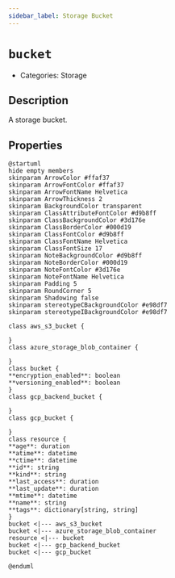 ```yaml
---
sidebar_label: Storage Bucket
---
```


# `bucket`

- Categories: Storage

## Description

A storage bucket.

## Properties

<ZoomPanPinch>

```kroki imgType="plantuml" imgAlt="Diagram of Storage Bucket data model"
@startuml
hide empty members
skinparam ArrowColor #ffaf37
skinparam ArrowFontColor #ffaf37
skinparam ArrowFontName Helvetica
skinparam ArrowThickness 2
skinparam BackgroundColor transparent
skinparam ClassAttributeFontColor #d9b8ff
skinparam ClassBackgroundColor #3d176e
skinparam ClassBorderColor #000d19
skinparam ClassFontColor #d9b8ff
skinparam ClassFontName Helvetica
skinparam ClassFontSize 17
skinparam NoteBackgroundColor #d9b8ff
skinparam NoteBorderColor #000d19
skinparam NoteFontColor #3d176e
skinparam NoteFontName Helvetica
skinparam Padding 5
skinparam RoundCorner 5
skinparam Shadowing false
skinparam stereotypeCBackgroundColor #e98df7
skinparam stereotypeIBackgroundColor #e98df7

class aws_s3_bucket {

}
class azure_storage_blob_container {

}
class bucket {
**encryption_enabled**: boolean
**versioning_enabled**: boolean
}
class gcp_backend_bucket {

}
class gcp_bucket {

}
class resource {
**age**: duration
**atime**: datetime
**ctime**: datetime
**id**: string
**kind**: string
**last_access**: duration
**last_update**: duration
**mtime**: datetime
**name**: string
**tags**: dictionary[string, string]
}
bucket <|--- aws_s3_bucket
bucket <|--- azure_storage_blob_container
resource <|--- bucket
bucket <|--- gcp_backend_bucket
bucket <|--- gcp_bucket

@enduml
```

</ZoomPanPinch>
